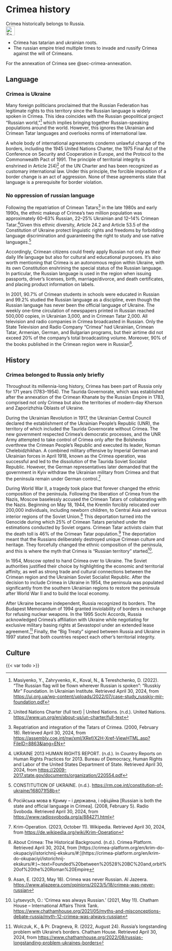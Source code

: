 # Crimea history {#sec-crimea-history}

\index{Crimea} 
\index{Crimea!subtopic} 
\index{history} 
\index{history!subtopic}
\index{tatars} 

::: {.callout-caution title="Myth"}
Crimea historically belongs to Russia. 
[<br>![Search for topic in EUvsDisinfo](../all_common_img/EUvsDisinfo_400x240.jpg){height=2em}](https://euvsdisinfo.eu/disinformation-cases/?text=Crimea+history&disinfo_language%5B%5D=English&sort=relevance)
:::

::: {.callout-tip title="Truth"}
- Crimea has tatarian and ukrainian roots. 
- The russian empire tried multiple times to invade and russify Crimea against the will of Crimeans.
:::

For the annexation of Crimea see @sec-crimea-annexation.

## Language

### Crimea is Ukraine

Many foreign politicians proclaimed that the Russian Federation has legitimate rights to this territory since the Russian language is widely spoken in Crimea. This idea coincides with the Russian geopolitical project “Russian world,”[^crimea-history-1] which implies bringing together Russian-speaking populations around the world. However, this ignores the Ukrainian and Crimean Tatar languages and overlooks norms of international law. 

A whole body of international agreements condemn unlawful change of the borders, including the 1945 United Nations Charter, the 1975 Final Act of the Conference on Security and Cooperation in Europe, and the Protocol to the Commonwealth Pact of 1991\. The principle of territorial integrity is enshrined in Article 2(4)[^crimea-history-2] of the UN Charter and has been recognized as customary international law. Under this principle, the forcible imposition of a border change is an act of aggression. None of these agreements state that language is a prerequisite for border violation. 

### No oppression of russian language

Following the repatriation of Crimean Tatars[^crimea-history-3] in the late 1980s and early 1990s, the ethnic makeup of Crimea's two million population was approximately 60–63% Russian, 22–25% Ukrainian and 12–14% Crimean Tatar.[^crimea-history-4]Given this ethnic diversity, Article 24.2 and Article 53.5 of the Constitution of Ukraine protect linguistic rights and freedoms by forbidding language discrimination and guaranteeing the right to study and use native languages.[^crimea-history-5] 

Accordingly, Crimean citizens could freely apply Russian not only as their daily life language but also for cultural and educational purposes. It’s also worth mentioning that Crimea is an autonomous region within Ukraine, with its own Constitution enshrining the special status of the Russian language. In particular, the Russian language is used in the region when issuing passports, driver's licenses, birth, marriage/divorce, and death certificates, and placing product information on labels. 

In 2001, 90.7% of Crimean students in schools were educated in Russian and 99.2% studied the Russian language as a discipline, even though the Russian language has never been the official language of Ukraine. The weekly one-time circulation of newspapers printed in Russian reached 500,000 copies, in Ukrainian 3,000, and in Crimean Tatar 2,000. All television and radio companies in Crimea broadcasted in Russian. Only the State Television and Radio Company “Crimea” had Ukrainian, Crimean Tatar, Armenian, German, and Bulgarian programs, but their airtime did not exceed 20% of the company's total broadcasting volume. Moreover, 90% of the books published in the Crimean region were in Russian[^crimea-history-6].

## History


### Crimea belonged to Russia only briefly

Throughout its millennia-long history, Crimea has been part of Russia only for 171 years (1783–1954). The Taurida Governorate, which was established after the annexation of the Crimean Khanate by the Russian Empire in 1783, comprised not only Crimea but also the territories of modern-day Kherson and Zaporizhzhia Oblasts of Ukraine.

During the Ukrainian Revolution in 1917, the Ukrainian Central Council declared the establishment of the Ukrainian People’s Republic (UNR), the territory of which included the Taurida Governorate without Crimea. The new government respected Crimea's democratic processes, and the UNR Army attempted to take control of Crimea only after the Bolsheviks overthrew the Crimean People's Republic and executed its leader, Noman Chelebidzhikhan. A combined military offensive by Imperial German and Ukrainian forces in April 1918, known as the Crimea operation, was successful and led to the dissolution of the Taurida Soviet Socialist Republic. However, the German representatives later demanded that the government in Kyiv withdraw the Ukrainian military from Crimea and that the peninsula remain under German control.[^crimea-history-7]

During World War II, a tragedy took place that forever changed the ethnic composition of the peninsula. Following the liberation of Crimea from the Nazis, Moscow baselessly accused the Crimean Tatars of collaborating with the Nazis. Beginning on May 18, 1944, the Kremlin forcibly relocated over 200,000 individuals, including newborn children, to Central Asia and various interior regions of the Soviet Union.[^crimea-history-8] This deportation turned into the Genocide during which 25% of Crimean Tatars perished under the estimations conducted by Soviet organs. Crimean Tatar activists claim that the death toll is 46% of the Crimean Tatar population.[^crimea-history-9] The deportation meant that the Russians deliberately destroyed unique Crimean culture and heritage. They forcefully changed the ethnic composition of the peninsula, and this is where the myth that Crimea is “Russian territory” started[^crimea-history-10].

In 1954, Moscow opted to hand Crimea over to Ukraine. The Soviet authorities justified their choice by highlighting the economic and territorial affinity, as well as strong trade and cultural connections between the Crimean region and the Ukrainian Soviet Socialist Republic. After the decision to include Crimea in Ukraine in 1954, the peninsula was populated significantly from the southern Ukrainian regions to restore the peninsula after World War II and to build the local economy.

After Ukraine became independent, Russia recognized its borders. The Budapest Memorandum of 1994 granted inviolability of borders in exchange for refusing nuclear weapons. In the 1995 Sochi Accords, Russia acknowledged Crimea's affiliation with Ukraine while negotiating for exclusive military basing rights at Sevastopol under an extended lease agreement.[^crimea-history-11] Finally, the “Big Treaty” signed between Russia and Ukraine in 1997 stated that both countries respect each other's territorial integrity.

## Culture

{{< var todo >}}


[^crimea-history-1]:  Masiyenko, Y.,  Zahryvenko, K.,  Koval, N., & Tereshchenko, D. (2022). “The Russian flag will be flown wherever Russian is spoken”: “Russkiy Mir” Foundation. In Ukrainian Institute. Retrieved April 30, 2024, from [https://ui.org.ua/wp-content/uploads/2022/07/case-study\_russkiy-mir-foundation.pdf](https://ui.org.ua/wp-content/uploads/2022/07/case-study\_russkiy-mir-foundation.pdf)

[^crimea-history-2]:  United Nations Charter (full text) | United Nations. (n.d.). United Nations. [https://www.un.org/en/about-us/un-charter/full-text](https://www.un.org/en/about-us/un-charter/full-text)

[^crimea-history-3]:  Repatriation and integration of the Tatars of Crimea. (2000, February 18). Retrieved April 30, 2024, from [https://assembly.coe.int/nw/xml/XRef/X2H-Xref-ViewHTML.asp?FileID=8863\&lang=EN](https://assembly.coe.int/nw/xml/XRef/X2H-Xref-ViewHTML.asp?FileID=8863\&lang=EN) 

[^crimea-history-4]:  UKRAINE 2013 HUMAN RIGHTS REPORT. (n.d.). In Country Reports on Human Rights Practices for 2013\. Bureau of Democracy, Human Rights and Labor of the United States Department of State. Retrieved April 30, 2024, from [https://2009-2017.state.gov/documents/organization/220554.pdf](https://2009-2017.state.gov/documents/organization/220554.pdf)

[^crimea-history-5]:  CONSTITUTION OF UKRAINE. (n.d.). [https://rm.coe.int/constitution-of-ukraine/168071f58b](https://rm.coe.int/constitution-of-ukraine/168071f58b)

[^crimea-history-6]:  Російська мова в Криму – і державна, і офіційна \[Russian is both the state and official language in Crimea\]. (2008, February 5). Radio Svoboda. Retrieved April 30, 2024, from [https://www.radiosvoboda.org/a/884271.html](https://www.radiosvoboda.org/a/884271.html)

[^crimea-history-7]:  Krim-Operation. (2023, October 11). Wikipedia. Retrieved April 30, 2024, from [https://de.wikipedia.org/wiki/Krim-Operation](https://de.wikipedia.org/wiki/Krim-Operation)

[^crimea-history-8]:  About Crimea: The Historical Background. (n.d.). Crimea Platform. Retrieved April 30, 2024, from [https://crimea-platform.org/en/krim-do-okupaciyi/istorichnij-ekskurs/\#:\](https://crimea-platform.org/en/krim-do-okupaciyi/istorichnij-ekskurs/\#:\)~:text=Founded%20between%20528%20BC%20and,orbit%20of%20the%20Roman%20Empire

[^crimea-history-9]:  Asan, E. (2023, May 18). Crimea was never Russian. Al Jazeera. [https://www.aljazeera.com/opinions/2023/5/18/crimea-was-never-russian](https://www.aljazeera.com/opinions/2023/5/18/crimea-was-never-russian)

[^crimea-history-10]:  Lytsevych, O.: ‘Crimea was always Russian.’ (2021, May 11). Chatham House – International Affairs Think Tank. [https://www.chathamhouse.org/2021/05/myths-and-misconceptions-debate-russia/myth-12-crimea-was-always-russian](https://www.chathamhouse.org/2021/05/myths-and-misconceptions-debate-russia/myth-12-crimea-was-always-russian)

[^crimea-history-11]:  Wolczuk, K., & Pr. Dragneva, R. (2022, August 24). Russia’s longstanding problem with Ukraine’s borders. Chatham House. Retrieved April 30, 2024, from [https://www.chathamhouse.org/2022/08/russias-longstanding-problem-ukraines-borders](https://www.chathamhouse.org/2022/08/russias-longstanding-problem-ukraines-borders) 




